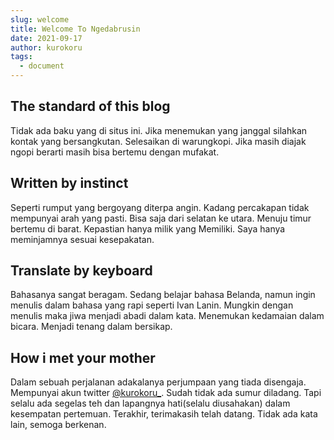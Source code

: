 ```yaml
---
slug: welcome
title: Welcome To Ngedabrusin
date: 2021-09-17
author: kurokoru
tags:
  - document
---
```


## The standard of this blog
Tidak ada baku yang di situs ini. Jika menemukan yang janggal silahkan kontak yang bersangkutan. 
Selesaikan di warungkopi. Jika masih diajak ngopi berarti masih bisa bertemu dengan mufakat. 
## Written by instinct
Seperti rumput yang bergoyang diterpa angin. Kadang percakapan tidak mempunyai arah yang pasti. Bisa saja dari selatan ke utara. 
Menuju timur bertemu di barat. Kepastian hanya milik yang Memiliki. Saya hanya meminjamnya sesuai kesepakatan. 
## Translate by keyboard
Bahasanya sangat beragam. Sedang belajar bahasa Belanda, namun ingin menulis dalam bahasa yang rapi seperti Ivan Lanin. 
Mungkin dengan menulis maka jiwa menjadi abadi dalam kata. Menemukan kedamaian dalam bicara. Menjadi tenang dalam bersikap. 
## How i met your mother
Dalam sebuah perjalanan adakalanya perjumpaan yang tiada disengaja. Mempunyai akun twitter [@kurokoru_](https://twitter.com/kurokoru_). 
Sudah tidak ada sumur diladang. Tapi selalu ada segelas teh dan lapangnya hati(selalu diusahakan) dalam kesempatan pertemuan.
Terakhir, terimakasih telah datang. Tidak ada kata lain, semoga berkenan.
